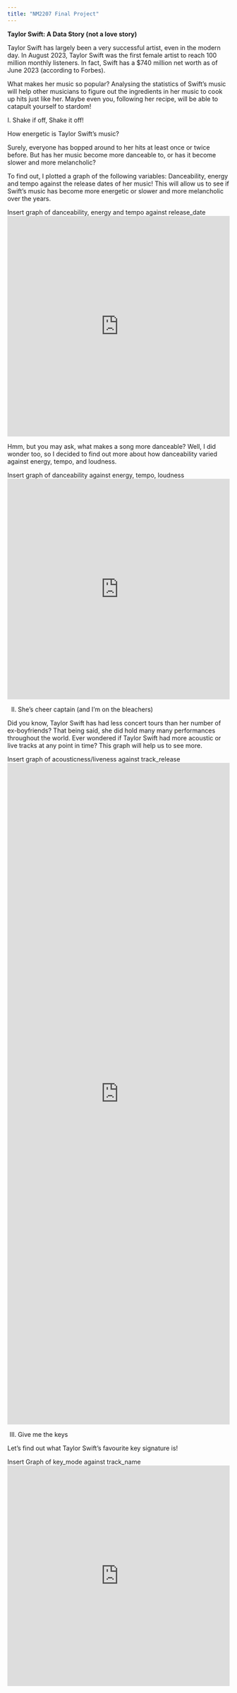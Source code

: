 ```yaml
---
title: "NM2207 Final Project"
---
```


**Taylor Swift: A Data Story (not a love story)**

Taylor Swift has largely been a very successful artist, even in the modern day. In August 2023, Taylor Swift was the first female artist to reach 100 million monthly listeners. In fact, Swift has a \$740 million net worth as of June 2023 (according to Forbes).

What makes her music so popular? Analysing the statistics of Swift's music will help other musicians to figure out the ingredients in her music to cook up hits just like her. Maybe even you, following her recipe, will be able to catapult yourself to stardom!

I. Shake if off, Shake it off!

How energetic is Taylor Swift's music?

Surely, everyone has bopped around to her hits at least once or twice before. But has her music become more danceable to, or has it become slower and more melancholic?

To find out, I plotted a graph of the following variables: Danceability, energy and tempo against the release dates of her music! This will allow us to see if Swift's music has become more energetic or slower and more melancholic over the years. 

Insert graph of danceability, energy and tempo against release_date 
<iframe height="500" width="100%" frameborder="no" src="https://jav521.shinyapps.io/TaylorSongs/"> </iframe>

Hmm, but you may ask, what makes a song more danceable? Well, I did wonder too, so I decided to find out more about how danceability varied against energy, tempo, and loudness. 

Insert graph of danceability against energy, tempo, loudness 
<iframe height="500" width="100%" frameborder="no" src="https://jav521.shinyapps.io/Hello_Taylor/"> </iframe>

II. She's cheer captain (and I'm on the bleachers)

Did you know, Taylor Swift has had less concert tours than her number of ex-boyfriends? That being said, she did hold many many performances throughout the world. Ever wondered if Taylor Swift had more acoustic or live tracks at any point in time? This graph will help us to see more.

Insert graph of acousticness/liveness against track_release
<iframe height="1500" width="100%" frameborder="no" src="https://jav521.shinyapps.io/Taylor_CheerCaptain/"> </iframe>

III. Give me the keys

Let's find out what Taylor Swift's favourite key signature is! 

Insert Graph of key_mode against track_name
<iframe height="500" width="100%" frameborder="no" src="https://jav521.shinyapps.io/Taylor_Key/"> </iframe>

